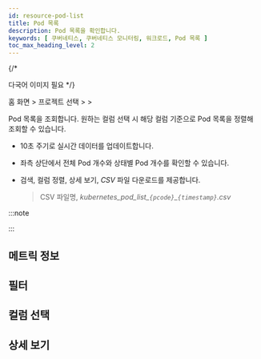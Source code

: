 ```yaml
---
id: resource-pod-list
title: Pod 목록
description: Pod 목록을 확인합니다.
keywords: [ 쿠버네티스, 쿠버네티스 모니터링, 워크로드, Pod 목록 ]
toc_max_heading_level: 2
---
```


{/* 
>
다국어 이미지 필요
*/}

홈 화면 &gt; 프로젝트 선택 &gt; <Cmdname sid="side_workload" className="uitext" /> &gt; <Cmdname sid="podList" className="uitext" />

Pod 목록을 조회합니다. 원하는 컬럼 선택 시 해당 컬럼 기준으로 Pod 목록을 정렬해 조회할 수 있습니다. 

<ImgLang img='k8s-pod-list.png' desc='Pod 목록' />

* 10초 주기로 실시간 데이터를 업데이트합니다.

* 좌측 상단에서 전체 Pod 개수와 상태별 Pod 개수를 확인할 수 있습니다. 

* 검색, 컬럼 정렬, 상세 보기, *CSV* 파일 다운로드를 제공합니다.

  > CSV 파일명, *kubernetes\_pod\_list\_`{pcode}`\_`{timestamp}`.csv*

:::note 


<K8scomlist /> 

:::

## 메트릭 정보


<K8slistmetric />
 
## 필터


<K8slistfilter />
  
## 컬럼 선택 


<K8slistcl />
 
## 상세 보기 


<K8slistdetail />
 
 